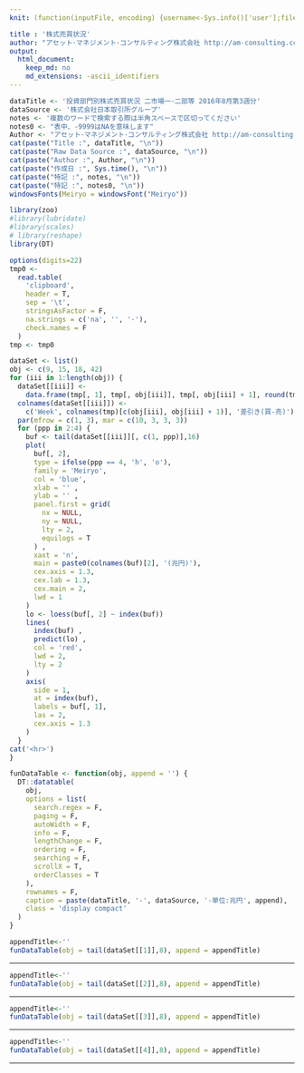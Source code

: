 ```yaml
---
knit: (function(inputFile, encoding) {username<-Sys.info()['user'];fileName<-'defaultPath.csv';pathToFile <-paste0('C:/Users/', username,'/Desktop/pathToCSV/');setwd(pathToFile);buf0<-read.csv(fileName,header = F,skip = 0,stringsAsFactor = F,check.names = F,fileEncoding = 'utf-8');rmarkdown::render(inputFile, encoding = encoding, output_file = paste0('C:/Users/',username,buf0[2,1],'charts/','am-consulting.co.jp-',format(Sys.time(),'%Y-%m-%d-%H-%M-%S'),'.html')) })

title : '株式売買状況'
author: "アセット･マネジメント･コンサルティング株式会社 http://am-consulting.co.jp"
output: 
  html_document:
    keep_md: no
    md_extensions: -ascii_identifiers
---
```

<link href="http://knowledgevault.saecanet.com/components/rmarkdown-html.css" rel="stylesheet">
<style>
body{font-family:'Hiragino Kaku Gothic Pro','Meiryo UI',Verdana,sans-serif;}
.main-container {
	max-width: 1200px;
	margin-left: auto;
	margin-right: auto;
}
</style>

```r
dataTitle <- '投資部門別株式売買状況 二市場一･二部等 2016年8月第3週分'
dataSource <- '株式会社日本取引所グループ'
notes <- '複数のワードで検索する際は半角スペースで区切ってください'
notes0 <- "表中、-9999はNAを意味します"
Author <- "アセット･マネジメント･コンサルティング株式会社 http://am-consulting.co.jp"
cat(paste("Title :", dataTitle, "\n"))
cat(paste("Raw Data Source :", dataSource, "\n"))
cat(paste("Author :", Author, "\n"))
cat(paste("作成日 :", Sys.time(), "\n"))
cat(paste("特記 :", notes, "\n"))
cat(paste("特記 :", notes0, "\n"))
windowsFonts(Meiryo = windowsFont("Meiryo"))
```

```r
library(zoo)
#library(lubridate)
#library(scales)
# library(reshape)
library(DT)
```

```r
options(digits=22) 
tmp0 <-
  read.table(
    'clipboard',
    header = T,
    sep = '\t',
    stringsAsFactor = F,
    na.strings = c('na', '', '-'),
    check.names = F
  )
tmp <- tmp0
```

```r
dataSet <- list()
obj <- c(9, 15, 18, 42)
for (iii in 1:length(obj)) {
  dataSet[[iii]] <-
    data.frame(tmp[, 1], tmp[, obj[iii]], tmp[, obj[iii] + 1], round(tmp[, obj[iii] + 1] - tmp[, obj[iii]], 12), check.names = F)
  colnames(dataSet[[iii]]) <-
    c('Week', colnames(tmp)[c(obj[iii], obj[iii] + 1)], '差引き(買-売)')
  par(mfrow = c(1, 3), mar = c(10, 3, 3, 3))
  for (ppp in 2:4) {
    buf <- tail(dataSet[[iii]][, c(1, ppp)],16)
    plot(
      buf[, 2],
      type = ifelse(ppp == 4, 'h', 'o'),
      family = 'Meiryo',
      col = 'blue',
      xlab = '' ,
      ylab = '' ,
      panel.first = grid(
        nx = NULL,
        ny = NULL,
        lty = 2,
        equilogs = T
      ) ,
      xaxt = 'n',
      main = paste0(colnames(buf)[2], '(兆円)'),
      cex.axis = 1.3,
      cex.lab = 1.3,
      cex.main = 2,
      lwd = 1
    )
    lo <- loess(buf[, 2] ~ index(buf))
    lines(
      index(buf) ,
      predict(lo) ,
      col = 'red',
      lwd = 2,
      lty = 2
    )
    axis(
      side = 1,
      at = index(buf),
      labels = buf[, 1],
      las = 2,
      cex.axis = 1.3
    )
  }
cat('<hr>')
}
```

```r
funDataTable <- function(obj, append = '') {
  DT::datatable(
    obj,
    options = list(
      search.regex = F,
      paging = F,
      autoWidth = F,
      info = F,
      lengthChange = F,
      ordering = F,
      searching = F,
      scrollX = T,
      orderClasses = T
    ),
    rownames = F,
    caption = paste(dataTitle, '-', dataSource, '-単位:兆円', append),
    class = 'display compact'
  )
}  
```

```r
appendTitle<-''
funDataTable(obj = tail(dataSet[[1]],8), append = appendTitle)
```
<hr>
```r
appendTitle<-''
funDataTable(obj = tail(dataSet[[2]],8), append = appendTitle)
```
<hr>
```r
appendTitle<-''
funDataTable(obj = tail(dataSet[[3]],8), append = appendTitle)
```
<hr>
```r
appendTitle<-''
funDataTable(obj = tail(dataSet[[4]],8), append = appendTitle)
```
<hr>